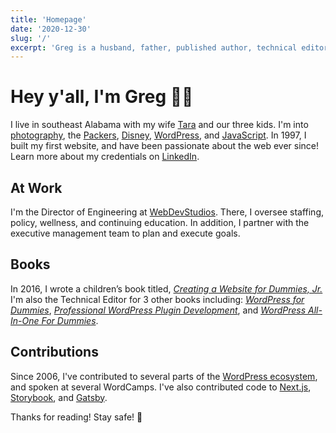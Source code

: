 ```yaml
---
title: 'Homepage'
date: '2020-12-30'
slug: '/'
excerpt: 'Greg is a husband, father, published author, technical editor, and open&#x2d;source contributor who&#8217;s been building websites since the late 90&#8217;s.'
---
```


<div className="wide">
  <HeroImage />
</div>

# Hey y'all, I'm Greg 👋🏻

I live in southeast Alabama with my wife [Tara](https://tararickaby.com) and our three kids. I'm into [photography](https://500px.com/p/gregrickaby?view=photos), the [Packers](https://www.packers.com/), [Disney](https://www.disney.com/), [WordPress](https://wordpress.org/), and [JavaScript](https://en.wikipedia.org/wiki/JavaScript). In 1997, I built my first website, and have been passionate about the web ever since! Learn more about my credentials on [LinkedIn](https://www.linkedin.com/in/gregrickaby/).

## At Work

I'm the Director of Engineering at [WebDevStudios](https://webdevstudios.com/). There, I oversee staffing, policy, wellness, and continuing education. In addition, I partner with the executive management team to plan and execute goals.

## Books

In 2016, I wrote a children’s book titled, [_Creating a Website for Dummies, Jr._](https://amzn.to/34QAxAQ) I'm also the Technical Editor for 3 other books including: _[WordPress for Dummies](https://amzn.to/37XCflU)_, _[Professional WordPress Plugin Development](https://amzn.to/2BgCg7i)_, and _[WordPress All-In-One For Dummies](https://amzn.to/37MMDLp)_.

## Contributions

Since 2006, I've contributed to several parts of the [WordPress ecosystem](https://profiles.wordpress.org/gregrickaby/), and spoken at several WordCamps. I've also contributed code to [Next.js](https://nextjs.org), [Storybook](https://github.com/storybookjs/storybook), and [Gatsby](https://gatsbyjs.org).

Thanks for reading! Stay safe! 🍻
